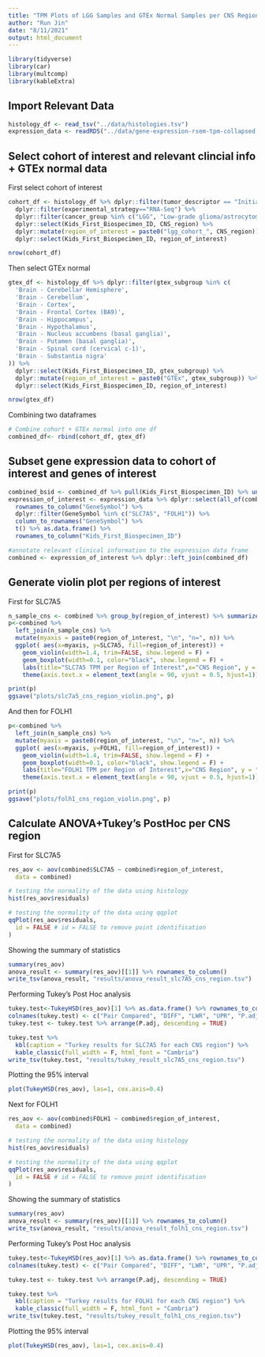 ```yaml
---
title: "TPM Plots of LGG Samples and GTEx Normal Samples per CNS Region"
author: "Run Jin"
date: "8/11/2021"
output: html_document
---
```


```r
library(tidyverse)
library(car)
library(multcomp)
library(kableExtra)
```

## Import Relevant Data
```r
histology_df <- read_tsv("../data/histologies.tsv")
expression_data <- readRDS("../data/gene-expression-rsem-tpm-collapsed.rds")
```

## Select cohort of interest and relevant clincial info + GTEx normal data
First select cohort of interest 
```r
cohort_df <- histology_df %>% dplyr::filter(tumor_descriptor == "Initial CNS Tumor") %>%
  dplyr::filter(experimental_strategy=="RNA-Seq") %>% 
  dplyr::filter(cancer_group %in% c("LGG", "Low-grade glioma/astrocytoma")) %>%
  dplyr::select(Kids_First_Biospecimen_ID, CNS_region) %>%
  dplyr::mutate(region_of_interest = paste0("lgg_cohort_", CNS_region)) %>%
  dplyr::select(Kids_First_Biospecimen_ID, region_of_interest)

nrow(cohort_df)
```

Then select GTEx normal
```r
gtex_df <- histology_df %>% dplyr::filter(gtex_subgroup %in% c(
  'Brain - Cerebellar Hemisphere',
  'Brain - Cerebellum',
  'Brain - Cortex',
  'Brain - Frontal Cortex (BA9)',
  'Brain - Hippocampus',
  'Brain - Hypothalamus',
  'Brain - Nucleus accumbens (basal ganglia)',
  'Brain - Putamen (basal ganglia)',
  'Brain - Spinal cord (cervical c-1)',
  'Brain - Substantia nigra'
)) %>%
  dplyr::select(Kids_First_Biospecimen_ID, gtex_subgroup) %>%
  dplyr::mutate(region_of_interest = paste0("GTEx", gtex_subgroup)) %>%
  dplyr::select(Kids_First_Biospecimen_ID, region_of_interest)

nrow(gtex_df)
```

Combining two dataframes
```r
# Combine cohort + GTEx normal into one df
combined_df<- rbind(cohort_df, gtex_df)
```

## Subset gene expression data to cohort of interest and genes of interest
```r
combined_bsid <- combined_df %>% pull(Kids_First_Biospecimen_ID) %>% unique()
expression_of_interest <- expression_data %>% dplyr::select(all_of(combined_bsid)) %>% 
  rownames_to_column("GeneSymbol") %>% 
  dplyr::filter(GeneSymbol %in% c("SLC7A5", "FOLH1")) %>% 
  column_to_rownames("GeneSymbol") %>%
  t() %>% as.data.frame() %>%
  rownames_to_column("Kids_First_Biospecimen_ID")

#annotate relevant clinical information to the expression data frame
combined <- expression_of_interest %>% dplyr::left_join(combined_df) 
```


## Generate violin plot per regions of interest
First for SLC7A5
```r
n_sample_cns <- combined %>% group_by(region_of_interest) %>% summarize(n=n())
p<-combined %>%
  left_join(n_sample_cns) %>%
  mutate(myaxis = paste0(region_of_interest, "\n", "n=", n)) %>%
  ggplot( aes(x=myaxis, y=SLC7A5, fill=region_of_interest)) +
    geom_violin(width=1.4, trim=FALSE, show.legend = F) +
    geom_boxplot(width=0.1, color="black", show.legend = F) +
    labs(title="SLC7A5 TPM per Region of Interest",x="CNS Region", y = "SLC7A5 TPM Value") +
    theme(axis.text.x = element_text(angle = 90, vjust = 0.5, hjust=1))

print(p)
ggsave("plots/slc7a5_cns_region_violin.png", p)

```

And then for FOLH1
```r
p<-combined %>%
  left_join(n_sample_cns) %>%
  mutate(myaxis = paste0(region_of_interest, "\n", "n=", n)) %>%
  ggplot( aes(x=myaxis, y=FOLH1, fill=region_of_interest)) +
    geom_violin(width=1.4, trim=FALSE, show.legend = F) +
    geom_boxplot(width=0.1, color="black", show.legend = F) +
    labs(title="FOLH1 TPM per Region of Interest",x="CNS Region", y = "FOLH1 TPM Value") +
    theme(axis.text.x = element_text(angle = 90, vjust = 0.5, hjust=1))

print(p)
ggsave("plots/folh1_cns_region_violin.png", p)
```

## Calculate ANOVA+Tukey's PostHoc per CNS region

First for SLC7A5
```r
res_aov <- aov(combined$SLC7A5 ~ combined$region_of_interest,
  data = combined)

# testing the normality of the data using histology
hist(res_aov$residuals)
```

```r
# testing the normality of the data using qqplot
qqPlot(res_aov$residuals,
  id = FALSE # id = FALSE to remove point identification
)
```

Showing the summary of statistics
```r
summary(res_aov)
anova_result <- summary(res_aov)[[1]] %>% rownames_to_column()
write_tsv(anova_result, "results/anova_result_slc7A5_cns_region.tsv")
```

Performing Tukey's Post Hoc analysis
```r
tukey.test<-TukeyHSD(res_aov)[1] %>% as.data.frame() %>% rownames_to_column() 
colnames(tukey.test) <- c("Pair Compared", "DIFF", "LWR", "UPR", "P.adj")
tukey.test <- tukey.test %>% arrange(P.adj, descending = TRUE)

tukey.test %>%
  kbl(caption = "Turkey results for SLC7A5 for each CNS region") %>%
  kable_classic(full_width = F, html_font = "Cambria")
write_tsv(tukey.test, "results/tukey_result_slc7A5_cns_region.tsv")
```
Plotting the 95% interval
```r
plot(TukeyHSD(res_aov), las=1, cex.axis=0.4)
```


Next for FOLH1
```r
res_aov <- aov(combined$FOLH1 ~ combined$region_of_interest,
  data = combined)

# testing the normality of the data using histology
hist(res_aov$residuals)
```

```r
# testing the normality of the data using qqplot
qqPlot(res_aov$residuals,
  id = FALSE # id = FALSE to remove point identification
)
```

Showing the summary of statistics
```r
summary(res_aov)
anova_result <- summary(res_aov)[[1]] %>% rownames_to_column()
write_tsv(anova_result, "results/anova_result_folh1_cns_region.tsv")
```

Performing Tukey's Post Hoc analysis
```r
tukey.test<-TukeyHSD(res_aov)[1] %>% as.data.frame() %>% rownames_to_column()
colnames(tukey.test) <- c("Pair Compared", "DIFF", "LWR", "UPR", "P.adj")

tukey.test <- tukey.test %>% arrange(P.adj, descending = TRUE)

tukey.test %>%
  kbl(caption = "Turkey results for FOLH1 for each CNS region") %>%
  kable_classic(full_width = F, html_font = "Cambria")
write_tsv(tukey.test, "results/tukey_result_folh1_cns_region.tsv")
```
Plotting the 95% interval
```r
plot(TukeyHSD(res_aov), las=1, cex.axis=0.4)
```
